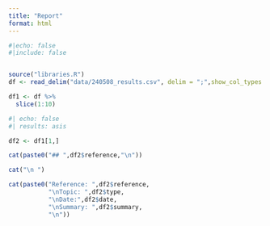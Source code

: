 ```yaml
---
title: "Report"
format: html
---
```


```r
#|echo: false
#|include: false


source("libraries.R")
df <- read_delim("data/240508_results.csv", delim = ";",show_col_types = F)

df1 <- df %>% 
  slice(1:10)

```


```r
#| echo: false
#| results: asis

df2 <- df1[1,]

cat(paste0("## ",df2$reference,"\n"))

cat("\n ")

cat(paste0("Reference: ",df2$reference,
           "\nTopic: ",df2$type,
           "\nDate:",df2$date,
           "\nSummary: ",df2$summary,
           "\n"))


```

